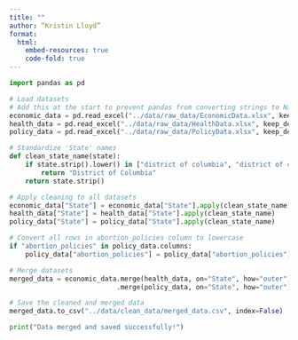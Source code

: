 ```yaml
---
title: ""
author: “Kristin Lloyd”
format: 
  html:
    embed-resources: true
    code-fold: true
---
```

```python

import pandas as pd

# Load datasets
# Add this at the start to prevent pandas from converting strings to NaN
economic_data = pd.read_excel("../data/raw_data/EconomicData.xlsx", keep_default_na=False, na_values=[])
health_data = pd.read_excel("../data/raw_data/HealthData.xlsx", keep_default_na=False, na_values=[])
policy_data = pd.read_excel("../data/raw_data/PolicyData.xlsx", keep_default_na=False, na_values=[])

# Standardize 'State' names
def clean_state_name(state):
    if state.strip().lower() in ["district of columbia", "district of colombia"]:
        return "District of Columbia"
    return state.strip()

# Apply cleaning to all datasets
economic_data["State"] = economic_data["State"].apply(clean_state_name)
health_data["State"] = health_data["State"].apply(clean_state_name)
policy_data["State"] = policy_data["State"].apply(clean_state_name)

# Convert all rows in abortion_policies column to lowercase
if "abortion_policies" in policy_data.columns:
    policy_data["abortion_policies"] = policy_data["abortion_policies"].str.strip().str.lower()

# Merge datasets
merged_data = economic_data.merge(health_data, on="State", how="outer")\
                           .merge(policy_data, on="State", how="outer")

# Save the cleaned and merged data
merged_data.to_csv("../data/clean_data/merged_data.csv", index=False)

print("Data merged and saved successfully!")


```